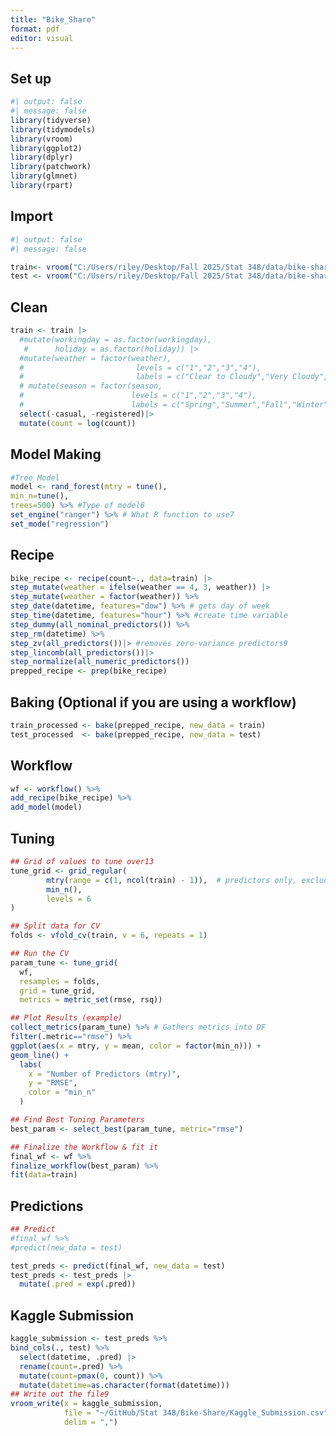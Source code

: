 ```yaml
---
title: "Bike_Share"
format: pdf
editor: visual
---
```


## Set up

```r
#| output: false
#| message: false
library(tidyverse)
library(tidymodels)
library(vroom)
library(ggplot2)
library(dplyr)
library(patchwork)
library(glmnet)
library(rpart)

```

## Import

```r
#| output: false
#| message: false

train<- vroom("C:/Users/riley/Desktop/Fall 2025/Stat 348/data/bike-sharing-demand/train.csv")
test <- vroom("C:/Users/riley/Desktop/Fall 2025/Stat 348/data/bike-sharing-demand/test.csv")
```

## Clean

```r
train <- train |>
  #mutate(workingday = as.factor(workingday),
   #      holiday = as.factor(holiday)) |>
  #mutate(weather = factor(weather), 
  #                         levels = c("1","2","3","4"),
  #                         labels = c("Clear to Cloudy","Very Cloudy","Percipitation","Heavy Percipitation"))) |>
  # mutate(season = factor(season,
  #                        levels = c("1","2","3","4"),
  #                        labels = c("Spring","Summer","Fall","Winter"))) |>
  select(-casual, -registered)|>
  mutate(count = log(count))
```

## Model Making

```r
#Tree Model
model <- rand_forest(mtry = tune(),
min_n=tune(),
trees=500) %>% #Type of model6
set_engine("ranger") %>% # What R function to use7
set_mode("regression")
```

## Recipe

```r
bike_recipe <- recipe(count~., data=train) |>
step_mutate(weather = ifelse(weather == 4, 3, weather)) |> 
step_mutate(weather = factor(weather)) %>%
step_date(datetime, features="dow") %>% # gets day of week
step_time(datetime, features="hour") %>% #create time variable
step_dummy(all_nominal_predictors()) %>%
step_rm(datetime) %>% 
step_zv(all_predictors())|> #removes zero-variance predictors9
step_lincomb(all_predictors())|>
step_normalize(all_numeric_predictors())
prepped_recipe <- prep(bike_recipe)
```

## Baking (Optional if you are using a workflow)

```r
train_processed <- bake(prepped_recipe, new_data = train)
test_processed  <- bake(prepped_recipe, new_data = test) 
```

## Workflow

```r
wf <- workflow() %>%
add_recipe(bike_recipe) %>%
add_model(model)
```

## Tuning

```r
## Grid of values to tune over13
tune_grid <- grid_regular(
        mtry(range = c(1, ncol(train) - 1)),  # predictors only, exclude response
        min_n(),
        levels = 6
)

## Split data for CV
folds <- vfold_cv(train, v = 6, repeats = 1)

## Run the CV
param_tune <- tune_grid(
  wf,
  resamples = folds,
  grid = tune_grid,
  metrics = metric_set(rmse, rsq))

## Plot Results (example)
collect_metrics(param_tune) %>% # Gathers metrics into DF
filter(.metric=="rmse") %>%
ggplot(aes(x = mtry, y = mean, color = factor(min_n))) +
geom_line() +
  labs(
    x = "Number of Predictors (mtry)",
    y = "RMSE",
    color = "min_n"
  )

## Find Best Tuning Parameters
best_param <- select_best(param_tune, metric="rmse")

## Finalize the Workflow & fit it
final_wf <- wf %>%
finalize_workflow(best_param) %>%
fit(data=train)

```

## Predictions

```r
## Predict
#final_wf %>%
#predict(new_data = test)

test_preds <- predict(final_wf, new_data = test)
test_preds <- test_preds |>
  mutate(.pred = exp(.pred))
```

## Kaggle Submission

```r

kaggle_submission <- test_preds %>%
bind_cols(., test) %>% 
  select(datetime, .pred) |>
  rename(count=.pred) %>%  
  mutate(count=pmax(0, count)) %>% 
  mutate(datetime=as.character(format(datetime)))
## Write out the file9
vroom_write(x = kaggle_submission, 
            file = "~/GitHub/Stat 348/Bike-Share/Kaggle_Submission.csv", 
            delim = ",")
```
